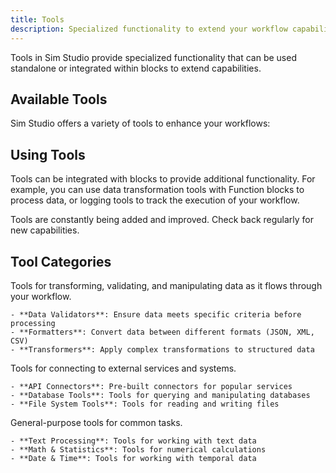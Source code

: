 ```yaml
---
title: Tools
description: Specialized functionality to extend your workflow capabilities
---
```



Tools in Sim Studio provide specialized functionality that can be used standalone or integrated within blocks to extend capabilities.

## Available Tools

Sim Studio offers a variety of tools to enhance your workflows:

<Files>
  <Folder name="Tools" defaultOpen>
    <File name="Data Transformation" annotation="Process and transform data between blocks" />
    <File name="Configuration Management" annotation="Handle environment variables and secrets" />
    <File name="Testing Suite" annotation="Validate workflow behavior with test scenarios" />
    <File name="Logging & Monitoring" annotation="Track execution and performance metrics" />
  </Folder>
</Files>

## Using Tools

Tools can be integrated with blocks to provide additional functionality. For example, you can use data transformation tools with Function blocks to process data, or logging tools to track the execution of your workflow.

<Callout type="info">
  Tools are constantly being added and improved. Check back regularly for new capabilities.
</Callout>

## Tool Categories

<Accordions>
  <Accordion title="Data Processing Tools">
    Tools for transforming, validating, and manipulating data as it flows through your workflow.
    
    - **Data Validators**: Ensure data meets specific criteria before processing
    - **Formatters**: Convert data between different formats (JSON, XML, CSV)
    - **Transformers**: Apply complex transformations to structured data
  </Accordion>
  
  <Accordion title="Integration Tools">
    Tools for connecting to external services and systems.
    
    - **API Connectors**: Pre-built connectors for popular services
    - **Database Tools**: Tools for querying and manipulating databases
    - **File System Tools**: Tools for reading and writing files
  </Accordion>
  
  <Accordion title="Utility Tools">
    General-purpose tools for common tasks.
    
    - **Text Processing**: Tools for working with text data
    - **Math & Statistics**: Tools for numerical calculations
    - **Date & Time**: Tools for working with temporal data
  </Accordion>
</Accordions>